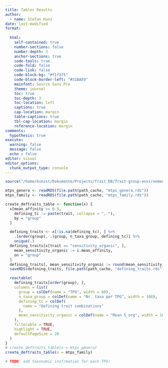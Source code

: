 ```yaml
---
title: Tables Results
author:
  - name: Stefan Kunz
date: last-modified
format: 
  
  html:
    self-contained: true
    number-sections: false
    number-depth: 3
    anchor-sections: true
    code-tools: true
    code-fold: false
    code-link: false
    code-block-bg: "#f1f3f5"
    code-block-border-left: "#31BAE9"
    mainfont: Source Sans Pro
    theme: journal
    toc: true
    toc-depth: 3
    toc-location: left
    captions: true
    cap-location: margin
    table-captions: true
    tbl-cap-location: margin
    reference-location: margin
comments:
  hypothesis: true
execute:
  warning: false
  message: false
  echo : false
editor: visual
editor_options: 
  chunk_output_type: console
---
```


```r
source("/home/kunzst/Dokumente/Projects/Trait_DB/Trait-group-environment-relationships/R/Set_up.R")
```

```r
mtps_genera <- readRDS(file.path(path_cache, "mtps_genera.rds"))
mtps_family <- readRDS(file.path(path_cache, "mtps_family.rds"))

create_deftraits_table <- function(x) {
  x[mean_affinity >= 0.5,
    defining_tc := paste(trait, collapse = ", "),
    by = "group"
  ]

  defining_traits <- x[!is.na(defining_tc), ] %>%
    .[order(group), .(group, n_taxa_group, defining_tc)] %>%
    unique(.)
  defining_traits[x[trait == "sensitivity_organic", ],
    mean_sensitivity_organic := i.mean_affinity,
    on = "group"
  ]
  defining_traits[, mean_sensitivity_organic := round(mean_sensitivity_organic, digits = 4)]
  saveRDS(defining_traits, file.path(path_cache, "defining_traits.rds"))

  reactable(
    defining_traits[order(group), ],
    columns = list(
      group = colDef(name = "TPG", width = 60),
      n_taxa_group = colDef(name = "Nr. taxa per TPG", width = 100),
      defining_tc = colDef(
        name = "Defining trait combinations"
      ),
      mean_sensitivity_organic = colDef(name = "Mean S_org", width = 100)
    ),
    filterable = TRUE,
    highlight = TRUE,
    defaultPageSize = 20
  )
}
# create_deftraits_table(x = mtps_genera)
create_deftraits_table(x = mtps_family)

# TODO: add taxonomic inofrmation for each TPG!
```
